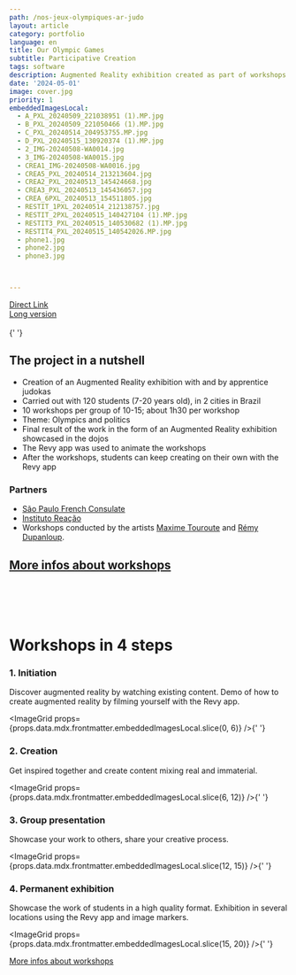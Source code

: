 ```yaml
---
path: /nos-jeux-olympiques-ar-judo
layout: article
category: portfolio
language: en
title: Our Olympic Games
subtitle: Participative Creation
tags: software
description: Augmented Reality exhibition created as part of workshops with young apprentice judokas using the Revy application.
date: '2024-05-01'
image: cover.jpg
priority: 1
embeddedImagesLocal:
  - A_PXL_20240509_221038951 (1).MP.jpg
  - B_PXL_20240509_221050466 (1).MP.jpg
  - C_PXL_20240514_204953755.MP.jpg
  - D_PXL_20240515_130920374 (1).MP.jpg
  - 2_IMG-20240508-WA0014.jpg
  - 3_IMG-20240508-WA0015.jpg
  - CREA1_IMG-20240508-WA0016.jpg
  - CREA5_PXL_20240514_213213604.jpg
  - CREA2_PXL_20240513_145424668.jpg
  - CREA3_PXL_20240513_145436057.jpg
  - CREA_6PXL_20240513_154511805.jpg
  - RESTIT_1PXL_20240514_212138757.jpg
  - RESTIT_2PXL_20240515_140427104 (1).MP.jpg
  - RESTIT3_PXL_20240515_140530682 (1).MP.jpg
  - RESTIT4_PXL_20240515_140542026.MP.jpg
  - phone1.jpg
  - phone2.jpg
  - phone3.jpg



---
```


<ResponsiveIframe
  src="https://youtube.com/embed/muClvI7Pmhg"
  width="1080"
  height="1080"
/>
[Direct Link](https://youtube.com/shorts/muClvI7Pmhg?feature=shared)  
[Long version](https://youtu.be/3W2E2Xmh7-8)
<br />
<br />
<ImageGrid props={props.data.mdx.frontmatter.embeddedImagesLocal} />{' '}

## The project in a nutshell

- Creation of an Augmented Reality exhibition with and by apprentice judokas
- Carried out with 120 students (7-20 years old), in 2 cities in Brazil
- 10 workshops per group of 10-15; about 1h30 per workshop
- Theme: Olympics and politics
- Final result of the work in the form of an Augmented Reality exhibition showcased in the dojos
- The Revy app was used to animate the workshops
- After the workshops, students can keep creating on their own with the Revy app


### Partners
- [São Paulo French Consulate](//saopaulo.consulfrance.org/)
- [Instituto Reação](//institutoreacao.org.br/)
- Workshops conducted by the artists [Maxime Touroute](//maximetouroute.github.io/) and [Rémy Dupanloup](https://www.linkedin.com/in/remy-dupanloup/).


[More infos about workshops](/education)
<br />
<br />
-----
<br />
<br />



# Workshops in 4 steps

### 1. Initiation

Discover augmented reality by watching existing content. Demo of how to create augmented reality by filming yourself with the Revy app.

<ImageGrid props={props.data.mdx.frontmatter.embeddedImagesLocal.slice(0, 6)} />{' '}

### 2. Creation

Get inspired together and create content mixing real and immaterial.

<ImageGrid props={props.data.mdx.frontmatter.embeddedImagesLocal.slice(6, 12)} />{' '}

### 3. Group presentation

Showcase your work to others, share your creative process.

<ImageGrid props={props.data.mdx.frontmatter.embeddedImagesLocal.slice(12, 15)} />{' '}

### 4. Permanent exhibition

Showcase the work of students in a high quality format. Exhibition in several locations using the Revy app and image markers.

<ImageGrid props={props.data.mdx.frontmatter.embeddedImagesLocal.slice(15, 20)} />{' '}



[More infos about workshops](/education)